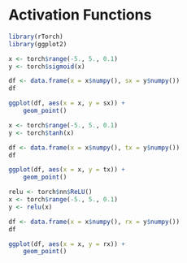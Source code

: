 # Activation Functions

```r
library(rTorch)
library(ggplot2)
```


```r
x <- torch$range(-5., 5., 0.1)
y <- torch$sigmoid(x)

df <- data.frame(x = x$numpy(), sx = y$numpy())
df

ggplot(df, aes(x = x, y = sx)) + 
    geom_point()
```

```r
x <- torch$range(-5., 5., 0.1)
y <- torch$tanh(x)

df <- data.frame(x = x$numpy(), tx = y$numpy())
df

ggplot(df, aes(x = x, y = tx)) + 
    geom_point()
```


```r
relu <- torch$nn$ReLU()
x <- torch$range(-5., 5., 0.1)
y <- relu(x)

df <- data.frame(x = x$numpy(), rx = y$numpy())
df

ggplot(df, aes(x = x, y = rx)) + 
    geom_point()
```

